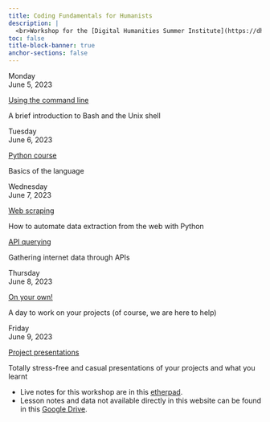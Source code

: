 ```yaml
---
title: Coding Fundamentals for Humanists
description: |
  <br>Workshop for the [Digital Humanities Summer Institute](https://dhsi.org/) (DHSI) 2023
toc: false
title-block-banner: true
anchor-sections: false
---
```


:::{layout="[[2.1, 10], [2.1, 10], [2.1, 5, 5], [2.1, 10], [2.1, 10]]"}

:::{.card-body}

:::{.date}

Monday<br>June 5, 2023

:::

:::

:::{.card .mb-3}

:::{.card-body}

[Using the command line](/monday/index.qmd){.card-title .stretched-link}

[A brief introduction to Bash and the Unix shell]{.text-muted}

:::

:::

:::{.card-body}

:::{.date}

Tuesday<br>June 6, 2023

:::

:::

:::{.card .mb-3}

:::{.card-body}

[Python course](/tuesday/index.qmd){.card-title .stretched-link}

[Basics of the language]{.text-muted}

:::

:::

:::{.card-body}

:::{.date}

Wednesday<br>June 7, 2023

:::

:::

:::{.card .mb-3}

:::{.card-body}

[Web scraping](/wednesday_scraping/index.qmd){.card-title .stretched-link}

[How to automate data extraction from the web with Python]{.text-muted}

:::

:::

:::{.card .mb-3}

:::{.card-body}

[API querying](/wednesday_api/index.qmd){.card-title .stretched-link}

[Gathering internet data through APIs]{.text-muted}

:::

:::

:::{.card-body}

:::{.date}

Thursday<br>June 8, 2023

:::

:::

:::{.card .mb-3}

:::{.card-body}

[On your own!](/thursday/index.qmd){.card-title .stretched-link}

[A day to work on your projects (of course, we are here to help)]{.text-muted}

:::

:::

:::{.card-body}

:::{.date}

Friday<br>June 9, 2023

:::

:::

:::{.card .mb-3}

:::{.card-body}

[Project presentations](/friday/index.qmd){.card-title .stretched-link}

[Totally stress-free and casual presentations of your projects and what you learnt]{.text-muted}

:::

:::

:::

:::{.infogold}

- Live notes for this workshop are in this [etherpad](https://etherpad.wikimedia.org/p/Wy2XcLdS9pgIkg-_p_ZZ).
- Lesson notes and data not available directly in this website can be found in this [Google Drive](https://drive.google.com/drive/folders/1h9fVy4EZkMQ0Y6C-70sN8-vjQyEKUYiI).

:::
